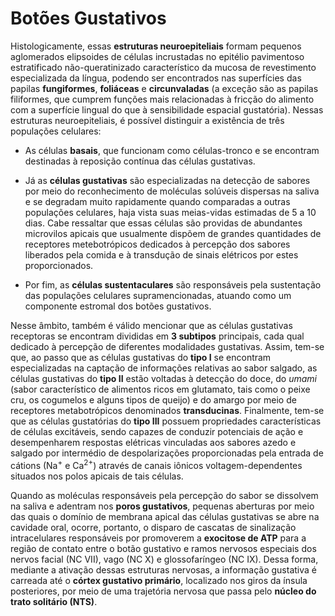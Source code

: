 # Botões Gustativos

Histologicamente, essas **estruturas neuroepiteliais** formam pequenos aglomerados elipsoides de células incrustadas no epitélio pavimentoso estratificado não-queratinizado característico da mucosa de revestimento especializada da língua, podendo ser encontrados nas superfícies das papilas **fungiformes**, **foliáceas** e **circunvaladas** (a exceção são as papilas filiformes, que cumprem funções mais relacionadas à fricção do alimento com a superfície lingual do que à sensibilidade espacial gustatória). Nessas estruturas neuroepiteliais, é possível distinguir a existência de três populações celulares:

- As células **basais**, que funcionam como células-tronco e se encontram destinadas à reposição contínua das células gustativas.

- Já as **células gustativas** são especializadas na detecção de sabores por meio do reconhecimento de moléculas solúveis dispersas na saliva e se degradam muito rapidamente quando comparadas a outras populações celulares, haja vista suas meias-vidas estimadas de 5 a 10 dias. Cabe ressaltar que essas células são providas de abundantes microvilos apicais que usualmente dispõem de grandes quantidades de receptores metebotrópicos dedicados à percepção dos sabores liberados pela comida e à transdução de sinais elétricos por estes proporcionados. 

<!-- - boxe de biologia molecular sobre proteínas da família TRPV e de seus papeis na detecção de sabores -->

- Por fim, as **células sustentaculares** são responsáveis pela sustentação das populações celulares supramencionadas, atuando como um componente estromal dos botões gustativos.

Nesse âmbito, também é válido mencionar que as células gustativas receptoras se encontram divididas em **3 subtipos** principais, cada qual dedicado à percepção de diferentes modalidades gustativas. Assim, tem-se que, ao passo que as células gustativas do **tipo I** se encontram especializadas na captação de informações relativas ao sabor salgado, as células gustativas do **tipo II** estão voltadas à detecção do doce, do _umami_ (sabor característico de alimentos ricos em glutamato, tais como o peixe cru, os cogumelos e alguns tipos de queijo) e do amargo por meio de receptores metabotrópicos denominados **transducinas**. Finalmente, tem-se que as células gustatórias do **tipo III** possuem propriedades características de células excitáveis, sendo capazes de conduzir potenciais de ação e desempenharem respostas elétricas vinculadas aos sabores azedo e salgado por intermédio de despolarizações proporcionadas pela entrada de cátions (Na^+^ e Ca^2+^) através de canais iônicos voltagem-dependentes situados nos polos apicais de tais células.

<!-- - boxe de notícia sobre a descoberta do sabor umami e a culinária japonesa. -->

Quando as moléculas responsáveis pela percepção do sabor se dissolvem na saliva e adentram nos **poros gustativos**, pequenas aberturas por meio das quais o domínio de membrana apical das células gustativas se abre na cavidade oral, ocorre, portanto, o disparo de cascatas de sinalização intracelulares responsáveis por promoverem a **exocitose de ATP** para a região de contato entre o botão gustativo e ramos nervosos especiais dos nervos facial (NC VII), vago (NC X) e glossofaríngeo (NC IX). Dessa forma, mediante a ativação dessas estruturas nervosas, a informação gustativa é carreada até o **córtex gustativo primário**, localizado nos giros da ínsula posteriores, por meio de uma trajetória nervosa que passa pelo **núcleo do trato solitário (NTS)**.

<!-- - boxe de notícias falando sobre o sabor umami. -->

